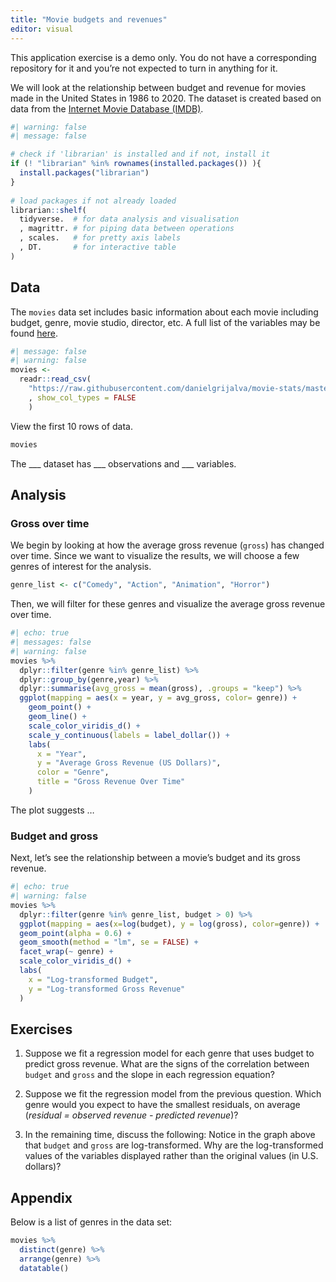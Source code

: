 ```yaml
---
title: "Movie budgets and revenues"
editor: visual
---
```


::: callout-important
This application exercise is a demo only. You do not have a corresponding repository for it and you're not expected to turn in anything for it.
:::

We will look at the relationship between budget and revenue for movies made in the United States in 1986 to 2020. The dataset is created based on data from the [Internet Movie Database (IMDB)](https://www.imdb.com/).

```r
#| warning: false
#| message: false

# check if 'librarian' is installed and if not, install it
if (! "librarian" %in% rownames(installed.packages()) ){
  install.packages("librarian")
}
  
# load packages if not already loaded
librarian::shelf(
  tidyverse.  # for data analysis and visualisation
  , magrittr. # for piping data between operations
  , scales.   # for pretty axis labels
  , DT.       # for interactive table
)
```

## Data

The `movies` data set includes basic information about each movie including budget, genre, movie studio, director, etc. A full list of the variables may be found [here](https://github.com/danielgrijalva/movie-stats).

```r
#| message: false
#| warning: false
movies <- 
  readr::read_csv(
    "https://raw.githubusercontent.com/danielgrijalva/movie-stats/master/movies.csv"
    , show_col_types = FALSE
    )
```

View the first 10 rows of data.

```r
movies
```

The \_\_\_ dataset has \_\_\_ observations and \_\_\_ variables.

## Analysis

### Gross over time

We begin by looking at how the average gross revenue (`gross`) has changed over time. Since we want to visualize the results, we will choose a few genres of interest for the analysis.

```r
genre_list <- c("Comedy", "Action", "Animation", "Horror")
```

Then, we will filter for these genres and visualize the average gross revenue over time.

```r
#| echo: true
#| messages: false
#| warning: false
movies %>%
  dplyr::filter(genre %in% genre_list) %>% 
  dplyr::group_by(genre,year) %>%
  dplyr::summarise(avg_gross = mean(gross), .groups = "keep") %>%
  ggplot(mapping = aes(x = year, y = avg_gross, color= genre)) +
    geom_point() + 
    geom_line() +
    scale_color_viridis_d() +
    scale_y_continuous(labels = label_dollar()) +
    labs(
      x = "Year",
      y = "Average Gross Revenue (US Dollars)",
      color = "Genre",
      title = "Gross Revenue Over Time"
    )
```

The plot suggests ...

### Budget and gross

Next, let's see the relationship between a movie's budget and its gross revenue.

```r
#| echo: true
#| warning: false
movies %>%
  dplyr::filter(genre %in% genre_list, budget > 0) %>% 
  ggplot(mapping = aes(x=log(budget), y = log(gross), color=genre)) +
  geom_point(alpha = 0.6) +
  geom_smooth(method = "lm", se = FALSE) +
  facet_wrap(~ genre) + 
  scale_color_viridis_d() +
  labs(
    x = "Log-transformed Budget",
    y = "Log-transformed Gross Revenue"
  )
```

## Exercises

1.  Suppose we fit a regression model for each genre that uses budget to predict gross revenue. What are the signs of the correlation between `budget` and `gross` and the slope in each regression equation?

2.  Suppose we fit the regression model from the previous question. Which genre would you expect to have the smallest residuals, on average (*residual = observed revenue - predicted revenue*)?

3.  In the remaining time, discuss the following: Notice in the graph above that `budget` and `gross` are log-transformed. Why are the log-transformed values of the variables displayed rather than the original values (in U.S. dollars)?

## Appendix

Below is a list of genres in the data set:

```r
movies %>% 
  distinct(genre) %>%
  arrange(genre) %>% 
  datatable()
```
